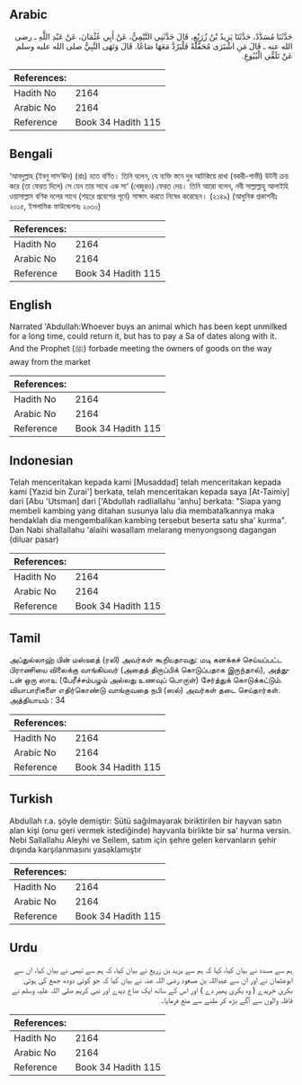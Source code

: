 ## Arabic


<div dir="rtl" lang="ar" style={{fontSize:'larger',backgroundColor:'#f8f9fa',padding:20}}>
حَدَّثَنَا مُسَدَّدٌ، حَدَّثَنَا يَزِيدُ بْنُ زُرَيْعٍ، قَالَ حَدَّثَنِي التَّيْمِيُّ، عَنْ أَبِي عُثْمَانَ، عَنْ عَبْدِ اللَّهِ ـ رضى الله عنه ـ قَالَ مَنِ اشْتَرَى مُحَفَّلَةً فَلْيَرُدَّ مَعَهَا صَاعًا‏.‏ قَالَ وَنَهَى النَّبِيُّ صلى الله عليه وسلم عَنْ تَلَقِّي الْبُيُوعِ‏.‏
</div>
<div style={{backgroundColor:'#f8f9fa',padding:20, marginBottom: 10}}><table> <thead> <tr> <th>References:</th> <th></th> </tr> </thead> <tbody><tr><td>Hadith No</td><td>2164</td></tr><tr><td>Arabic No</td><td>2164</td></tr><tr><td>Reference</td><td>Book 34 Hadith 115</td></tr></tbody></table></div>

## Bengali


<div dir="ltr" lang="bn" style={{fontSize:'larger',backgroundColor:'#f8f9fa',padding:20}}>
‘আবদুল্লাহ (ইবনু মাস‘ঊদ) (রাঃ) হতে বর্ণিত। তিনি বলেন, যে ব্যক্তি স্তনে দুধ আটকিয়ে রাখা (বকরী-গাভী) উটনী ক্রয় করে (তা ফেরত দিলে) সে যেন তার সাথে এক সা‘ (খেজুরও) ফেরত দেয়। তিনি আরো বলেন, নবী সাল্লাল্লাহু আলাইহি ওয়াসাল্লাম বণিক দলের সাথে (শহরে প্রবেশের পূর্বে) সাক্ষাৎ করতে নিষেধ করেছেন। (২১৪৯) (আধুনিক প্রকাশনীঃ ২০১৫, ইসলামিক ফাউন্ডেশনঃ ২০৩০)
</div>
<div style={{backgroundColor:'#f8f9fa',padding:20, marginBottom: 10}}><table> <thead> <tr> <th>References:</th> <th></th> </tr> </thead> <tbody><tr><td>Hadith No</td><td>2164</td></tr><tr><td>Arabic No</td><td>2164</td></tr><tr><td>Reference</td><td>Book 34 Hadith 115</td></tr></tbody></table></div>

## English


<div dir="ltr" lang="en" style={{fontSize:'larger',backgroundColor:'#f8f9fa',padding:20}}>
Narrated 'Abdullah:Whoever buys an animal which has been kept unmilked for a long time, could return it, but has to pay a Sa of dates along with it. And the Prophet (ﷺ) forbade meeting the owners of goods on the way away from the market
</div>
<div style={{backgroundColor:'#f8f9fa',padding:20, marginBottom: 10}}><table> <thead> <tr> <th>References:</th> <th></th> </tr> </thead> <tbody><tr><td>Hadith No</td><td>2164</td></tr><tr><td>Arabic No</td><td>2164</td></tr><tr><td>Reference</td><td>Book 34 Hadith 115</td></tr></tbody></table></div>

## Indonesian


<div dir="ltr" lang="id" style={{fontSize:'larger',backgroundColor:'#f8f9fa',padding:20}}>
Telah menceritakan kepada kami [Musaddad] telah menceritakan kepada kami [Yazid bin Zurai'] berkata, telah menceritakan kepada saya [At-Taimiy] dari [Abu 'Utsman] dari ['Abdullah radliallahu 'anhu] berkata: "Siapa yang membeli kambing yang ditahan susunya lalu dia membatalkannya maka hendaklah dia mengembalikan kambing tersebut beserta satu sha' kurma". Dan Nabi shallallahu 'alaihi wasallam melarang menyongsong dagangan (diluar pasar)
</div>
<div style={{backgroundColor:'#f8f9fa',padding:20, marginBottom: 10}}><table> <thead> <tr> <th>References:</th> <th></th> </tr> </thead> <tbody><tr><td>Hadith No</td><td>2164</td></tr><tr><td>Arabic No</td><td>2164</td></tr><tr><td>Reference</td><td>Book 34 Hadith 115</td></tr></tbody></table></div>

## Tamil


<div dir="ltr" lang="ta" style={{fontSize:'larger',backgroundColor:'#f8f9fa',padding:20}}>
அப்துல்லாஹ் பின் மஸ்ஊத் (ரலி) அவர்கள் கூறியதாவது: மடி கனக்கச் செய்யப்பட்ட பிராணியை விலைக்கு வாங்கியவர் (அதைத் திருப்பிக் கொடுப்பதாக இருந்தால்), அத்துடன் ஒரு ஸாஉ (பேரீச்சம்பழம் அல்லது உணவுப் பொருள்) சேர்த்துக் கொடுக்கட்டும். வியாபாரிகளை எதிர்கொண்டு வாங்குவதை நபி (ஸல்) அவர்கள் தடை செய்தார்கள். அத்தியாயம் : 34
</div>
<div style={{backgroundColor:'#f8f9fa',padding:20, marginBottom: 10}}><table> <thead> <tr> <th>References:</th> <th></th> </tr> </thead> <tbody><tr><td>Hadith No</td><td>2164</td></tr><tr><td>Arabic No</td><td>2164</td></tr><tr><td>Reference</td><td>Book 34 Hadith 115</td></tr></tbody></table></div>

## Turkish


<div dir="ltr" lang="tr" style={{fontSize:'larger',backgroundColor:'#f8f9fa',padding:20}}>
Abdullah r.a. şöyle demiştir: Sütü sağılmayarak biriktirilen bir hayvan satın alan kişi (onu geri vermek istediğinde) hayvanla birlikte bir sa' hurma versin. Nebi Sallallahu Aleyhi ve Sellem, satım için şehre gelen kervanların şehir dışında karşılanmasını yasaklamıştır
</div>
<div style={{backgroundColor:'#f8f9fa',padding:20, marginBottom: 10}}><table> <thead> <tr> <th>References:</th> <th></th> </tr> </thead> <tbody><tr><td>Hadith No</td><td>2164</td></tr><tr><td>Arabic No</td><td>2164</td></tr><tr><td>Reference</td><td>Book 34 Hadith 115</td></tr></tbody></table></div>

## Urdu


<div dir="rtl" lang="ur" style={{fontSize:'larger',backgroundColor:'#f8f9fa',padding:20}}>
ہم سے مسدد نے بیان کیا، کہا کہ ہم سے یزید بن زریع نے بیان کیا، کہ ہم سے تیمی نے بیان کیا، ان سے ابوعثمان نے اور ان سے عبداللہ بن مسعود رضی اللہ عنہ نے بیان کیا کہ جو کوئی دودھ جمع کی ہوئی بکری خریدے ( وہ بکری پھیر دے ) اور اس کے ساتھ ایک صاع دیدے اور نبی کریم صلی اللہ علیہ وسلم نے قافلہ والوں سے آگے بڑھ کر ملنے سے منع فرمایا۔
</div>
<div style={{backgroundColor:'#f8f9fa',padding:20, marginBottom: 10}}><table> <thead> <tr> <th>References:</th> <th></th> </tr> </thead> <tbody><tr><td>Hadith No</td><td>2164</td></tr><tr><td>Arabic No</td><td>2164</td></tr><tr><td>Reference</td><td>Book 34 Hadith 115</td></tr></tbody></table></div>